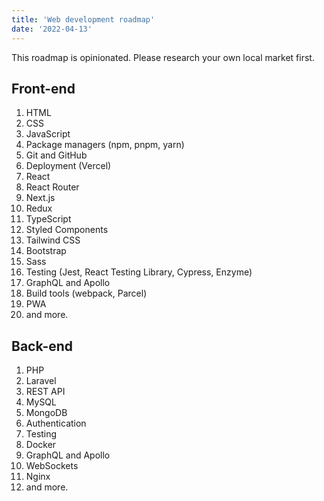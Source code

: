 ```yaml
---
title: 'Web development roadmap'
date: '2022-04-13'
---
```


This roadmap is opinionated. Please research your own local market first.

## Front-end

1. HTML
1. CSS
1. JavaScript
1. Package managers (npm, pnpm, yarn)
1. Git and GitHub
1. Deployment (Vercel)
1. React
1. React Router
1. Next.js
1. Redux
1. TypeScript
1. Styled Components
1. Tailwind CSS
1. Bootstrap
1. Sass
1. Testing (Jest, React Testing Library, Cypress, Enzyme)
1. GraphQL and Apollo
1. Build tools (webpack, Parcel)
1. PWA
1. and more.

## Back-end

1. PHP
1. Laravel
1. REST API
1. MySQL
1. MongoDB
1. Authentication
1. Testing
1. Docker
1. GraphQL and Apollo
1. WebSockets
1. Nginx
1. and more.
